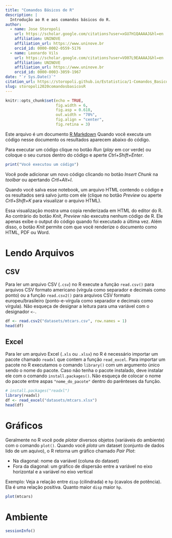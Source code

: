 ```yaml
---
title: "Comandos Básicos de R"
description: |
  Introdução ao R e aos comandos básicos do R.
author:
  - name: Jose Storopoli
    url: https://scholar.google.com/citations?user=xGU7H1QAAAAJ&hl=en
    affiliation: UNINOVE
    affiliation_url: https://www.uninove.br
    orcid_id: 0000-0002-0559-5176
  - name: Leonardo Vils
    url: https://scholar.google.com/citations?user=VO07L9EAAAAJ&hl=en
    affiliation: UNINOVE
    affiliation_url: https://www.uninove.br
    orcid_id: 0000-0003-3059-1967
date: "`r Sys.Date()`"
citation_url: https://storopoli.github.io/Estatistica/1-Comandos_Basicos.html
slug: storopoli2020comandosbasicosR
---
```


```r
knitr::opts_chunk$set(echo = TRUE,
                      fig.width = 6,
                      fig.asp = 0.618,
                      out.width = "70%",
                      fig.align = "center",
                      fig.retina = 3)
```

<link rel="stylesheet" href="https://cdn.rawgit.com/jpswalsh/academicons/master/css/academicons.min.css"/>

Este arquivo é um documento [R Markdown](http://rmarkdown.rstudio.com) Quando você executa um código nesse documento os resultados aparecem abaixo do código.

Para executar um código clique no botão *Run* (*play* em cor verde) ou coloque o seu cursos dentro do código e aperte *Ctrl+Shift+Enter*.

```r
print("Você executou um código")
```

Você pode adicionar um novo código clicando no botão *Insert Chunk* na *toolbar* ou apertando *Crtl+Alt+I*.

Quando você salva esse notebook, um arquivo HTML contendo o código e os resultados será salvo junto com ele (clique no botão *Preview* ou aperte *Crtl+Shift+K* para visualizar o arquivo HTML).

Essa visualização mostra uma copia renderizada em HTML do editor do R. Ao contrário do botão *Knit*, *Preview* não executra nenhum código de R. Ele apenas exibe o output do código quando foi executado a última vez. Além disso, o botão *Knit* permite com que você renderize o documento como HTML, PDF ou Word.

# Lendo Arquivos

## CSV

Para ler um arquivo CSV (`.csv`) no R execute a função `read.csv()` para arquivos CSV formato americano (vírgula como separador e decimais como ponto) ou a função `read.csv2()` para arquivos CSV formato europeu/brasileiro (ponto-e-vírgula como separador e decimais como vírgula). Não esqueça de designar a leitura para uma variável com o designador `<-`.

```r
df <- read.csv2("datasets/mtcars.csv", row.names = 1)
head(df)
```

## Excel

Para ler um arquivo Excel (`.xls` ou `.xlsx`) no R é necessário importar um pacote chamado `readxl` que contem a função `read_excel`. Para importar um pacote no R executamos o comando `library()` com um argumento único sendo o nome do pacote. Caso não tenha o pacote instalado, deve instalar ele com o comando `install.packages()`. Não esqueça de colocar o nome do pacote entre aspas `"nome_do_pacote"` dentro do parênteses da função.

```r
# install.packages("readxl")
library(readxl)
df <- read_excel("datasets/mtcars.xlsx")
head(df)
```

# Gráficos

Geralmente no R você pode *plotar* diversos objetos (variáveis do ambiente) com o comando `plot()`. Quando você *plota* um dataset (conjunto de dados lido de um aquivo), o R retorna um gráfico chamado *Pair Plot*:

-   Na diagonal: nome da variável (coluna do dataset)
-   Fora da diagonal: um gráfico de dispersão entre a variável no eixo horizontal e a variável no eixo vertical

Exemplo: Veja a relação entre `disp` (cilindrada) e `hp` (cavalos de potência). Ela é uma relação positiva. Quanto maior `disp` maior `hp`.

```r
plot(mtcars)
```

# Ambiente

```r
sessionInfo()
```
